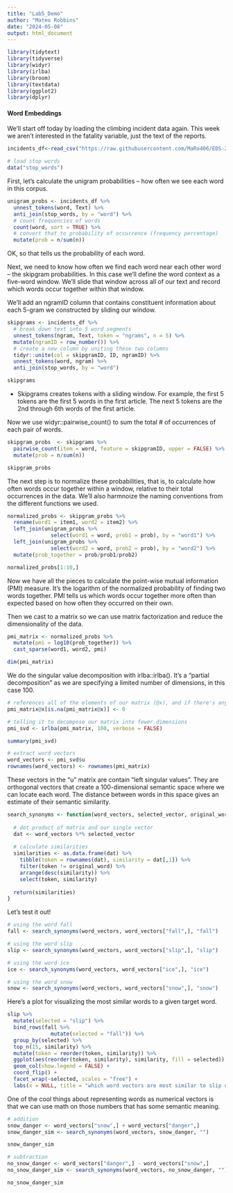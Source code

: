 ```yaml
---
title: "Lab5_Demo"
author: "Mateo Robbins"
date: "2024-05-08"
output: html_document
---
```


```r
library(tidytext)
library(tidyverse)
library(widyr)
library(irlba)
library(broom) 
library(textdata)
library(ggplot2)
library(dplyr)
```

#### Word Embeddings

We'll start off today by loading the climbing incident data again. This week we aren't interested in the fatality variable, just the text of the reports.

```r
incidents_df<-read_csv("https://raw.githubusercontent.com/MaRo406/EDS-231-text-sentiment/main/data/climbing_reports_model_dat.csv")

# load stop words
data("stop_words")
```

First, let's calculate the unigram probabilities -- how often we see each word in this corpus.

```r
unigram_probs <- incidents_df %>% 
  unnest_tokens(word, Text) %>% 
  anti_join(stop_words, by = "word") %>% 
  # count frequencies of words
  count(word, sort = TRUE) %>% 
  # convert that to probability of occurrence (frequency percentage)
  mutate(prob = n/sum(n))
```

OK, so that tells us the probability of each word.

Next, we need to know how often we find each word near each other word -- the skipgram probabilities. In this case we'll define the word context as a five-word window. We'll slide that window across all of our text and record which words occur together within that window.

We'll add an ngramID column that contains constituent information about each 5-gram we constructed by sliding our window.

```r
skipgrams <- incidents_df %>% 
  # break down text into 5 word segments
  unnest_tokens(ngram, Text, token = "ngrams", n = 5) %>% 
  mutate(ngramID = row_number()) %>% 
  # create a new column by uniting these two columns
  tidyr::unite(col = skipgramID, ID, ngramID) %>% 
  unnest_tokens(word, ngram) %>% 
  anti_join(stop_words, by = "word")

skipgrams
```

- Skipgrams creates tokens with a sliding window. For example, the first 5 tokens are the first 5 words in the first article. The next 5 tokens are the 2nd through 6th words of the first article.

Now we use widyr::pairwise_count() to sum the total # of occurrences of each pair of words.

```r
skipgram_probs  <- skipgrams %>% 
  pairwise_count(item = word, feature = skipgramID, upper = FALSE) %>% 
  mutate(prob = n/sum(n))

skipgram_probs
```
The next step is to normalize these probabilities, that is, to calculate how often words occur together within a window, relative to their total occurrences in the data. We'll also harmnoize the naming conventions from the different functions we used.

```r
normalized_probs <- skipgram_probs %>% 
  rename(word1 = item1, word2 = item2) %>% 
  left_join(unigram_probs %>% 
              select(word1 = word, prob1 = prob), by = "word1") %>% 
  left_join(unigram_probs %>% 
              select(word2 = word, prob2 = prob), by = "word2") %>% 
  mutate(prob_together = prob/prob1/prob2)

normalized_probs[1:10,]
```

Now we have all the pieces to calculate the point-wise mutual information (PMI) measure. It's the logarithm of the normalized probability of finding two words together. PMI tells us which words occur together more often than expected based on how often they occurred on their own.

Then we cast to a matrix so we can use matrix factorization and reduce the dimensionality of the data.

```r
pmi_matrix <- normalized_probs %>% 
  mutate(pmi = log10(prob_together)) %>% 
  cast_sparse(word1, word2, pmi)

dim(pmi_matrix)
```

We do the singular value decomposition with irlba::irlba(). It's a "partial decomposition" as we are specifying a limited number of dimensions, in this case 100.

```r
# references all of the elements of our matrix (@x), and if there's any NAs, replace them with 0
pmi_matrix@x[is.na(pmi_matrix@x)] <- 0

# telling it to decompose our matrix into fewer dimensions
pmi_svd <- irlba(pmi_matrix, 100, verbose = FALSE)

summary(pmi_svd)

# extract word vectors
word_vectors <- pmi_svd$u
rownames(word_vectors) <- rownames(pmi_matrix)
```

These vectors in the "u" matrix are contain "left singular values". They are orthogonal vectors that create a 100-dimensional semantic space where we can locate each word. The distance between words in this space gives an estimate of their semantic similarity.

```r
search_synonyms <- function(word_vectors, selected_vector, original_word) {
  
  # dot product of matrix and our single vector
  dat <- word_vectors %*% selected_vector
  
  # calculate similarities
  similarities <- as.data.frame(dat) %>% 
    tibble(token = rownames(dat), similarity = dat[,1]) %>% 
    filter(token != original_word) %>% 
    arrange(desc(similarity)) %>% 
    select(token, similarity)
  
  return(similarities)
}
```

Let's test it out!

```r
# using the word fall
fall <- search_synonyms(word_vectors, word_vectors["fall",], "fall")

# using the word slip
slip <- search_synonyms(word_vectors, word_vectors["slip",], "slip")

# using the word ice
ice <- search_synonyms(word_vectors, word_vectors["ice",], "ice")

# using the word snow
snow <- search_synonyms(word_vectors, word_vectors["snow",], "snow")
```

Here's a plot for visualizing the most similar words to a given target word.

```r
slip %>% 
  mutate(selected = "slip") %>% 
  bind_rows(fall %>% 
              mutate(selected = "fall")) %>% 
  group_by(selected) %>% 
  top_n(15, similarity) %>% 
  mutate(token = reorder(token, similarity)) %>% 
  ggplot(aes(reorder(token, similarity), similarity, fill = selected)) +
  geom_col(show.legend = FALSE) +
  coord_flip() +
  facet_wrap(~selected, scales = "free") +
  labs(x = NULL, title = "which word vectors are most similar to slip or fall")
```

One of the cool things about representing words as numerical vectors is that we can use math on those numbers that has some semantic meaning.

```r
# addition
snow_danger <- word_vectors["snow",] + word_vectors["danger",]
snow_danger_sim <- search_synonyms(word_vectors, snow_danger, "")

snow_danger_sim

# subtraction
no_snow_danger <- word_vectors["danger",] - word_vectors["snow",]
no_snow_danger_sim <- search_synonyms(word_vectors, no_snow_danger, "")

no_snow_danger_sim
```
